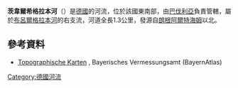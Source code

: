 {{Onesource|time=2020-12-19T08:15:24+00:00}}
{{Coord|48.91277|N|10.88860|E|display=title}}

'''茨韋爾希格拉本河'''（{{lang-de|Zwerchgraben}}）是[[德國|德國]]的河流，位於該國東南部，由[[巴伐利亞|巴伐利亞]]負責管轄，屬於[[布呂爾格拉本河_(默倫巴赫河支流)|布呂爾格拉本河]]的右支流，河道全長1.3公里，發源自[[朗根阿爾特海姆|朗根阿爾特海姆]]以北。

==參考資料==
* [http://geoportal.bayern.de/bayernatlas/?x=2RgYT2iGt9hGht0RHc3xiDib3o8*xpn8asNoYyKBuMIutXVD2S2N6b29IcYLbSYqSACNyfbOxMkZNucFaBtGHUOuuEbuVZGy9wDE9J*h3ag&X=5420205.37&Y=4419139.00&zoom=12&lang=de&topic=ba&bgLayer=tk&catalogNodes=122 Topographische Karten] {{Wayback|url=http://geoportal.bayern.de/bayernatlas/?x=2RgYT2iGt9hGht0RHc3xiDib3o8*xpn8asNoYyKBuMIutXVD2S2N6b29IcYLbSYqSACNyfbOxMkZNucFaBtGHUOuuEbuVZGy9wDE9J*h3ag&X=5420205.37&Y=4419139.00&zoom=12&lang=de&topic=ba&bgLayer=tk&catalogNodes=122 |date=20160304093342 }}, Bayerisches Vermessungsamt (BayernAtlas)

{{Germany-geo-stub}}
[[Category:德國河流|Category:德國河流]]